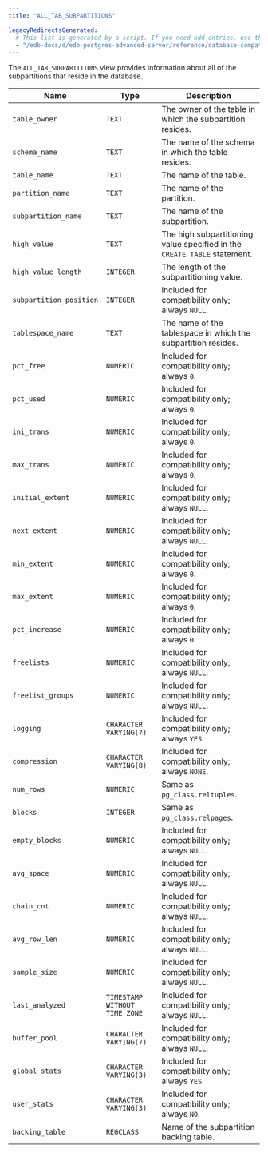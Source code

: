 ```yaml
---
title: "ALL_TAB_SUBPARTITIONS"

legacyRedirectsGenerated:
  # This list is generated by a script. If you need add entries, use the `legacyRedirects` key.
  - "/edb-docs/d/edb-postgres-advanced-server/reference/database-compatibility-for-oracle-developers-reference-guide/11/Database_Compatibility_for_Oracle_Developers_Reference_Guide.1.127.html"
---
```


<div id="all_tab_subpartitions" class="registered_link"></div>

The `ALL_TAB_SUBPARTITIONS` view provides information about all of the subpartitions that reside in the database.

| Name                    | Type                          | Description                                                               |
| ----------------------- | ----------------------------- | ------------------------------------------------------------------------- |
| `table_owner`           | `TEXT`                        | The owner of the table in which the subpartition resides.                 |
| `schema_name`           | `TEXT`                        | The name of the schema in which the table resides.                        |
| `table_name`            | `TEXT`                        | The name of the table.                                                    |
| `partition_name`        | `TEXT`                        | The name of the partition.                                                |
| `subpartition_name`     | `TEXT`                        | The name of the subpartition.                                             |
| `high_value`            | `TEXT`                        | The high subpartitioning value specified in the `CREATE TABLE` statement. |
| `high_value_length`     | `INTEGER`                     | The length of the subpartitioning value.                                  |
| `subpartition_position` | `INTEGER`                     | Included for compatibility only; always `NULL`.                           |
| `tablespace_name`       | `TEXT`                        | The name of the tablespace in which the subpartition resides.             |
| `pct_free`              | `NUMERIC`                     | Included for compatibility only; always `0`.                              |
| `pct_used`              | `NUMERIC`                     | Included for compatibility only; always `0`.                              |
| `ini_trans`             | `NUMERIC`                     | Included for compatibility only; always `0`.                              |
| `max_trans`             | `NUMERIC`                     | Included for compatibility only; always `0`.                              |
| `initial_extent`        | `NUMERIC`                     | Included for compatibility only; always `NULL`.                           |
| `next_extent`           | `NUMERIC`                     | Included for compatibility only; always `NULL`.                           |
| `min_extent`            | `NUMERIC`                     | Included for compatibility only; always `0`.                              |
| `max_extent`            | `NUMERIC`                     | Included for compatibility only; always `0`.                              |
| `pct_increase`          | `NUMERIC`                     | Included for compatibility only; always `0`.                              |
| `freelists`             | `NUMERIC`                     | Included for compatibility only; always `NULL`.                           |
| `freelist_groups`       | `NUMERIC`                     | Included for compatibility only; always `NULL`.                           |
| `logging`               | `CHARACTER VARYING(7)`        | Included for compatibility only; always `YES`.                            |
| `compression`           | `CHARACTER VARYING(8)`        | Included for compatibility only; always `NONE`.                           |
| `num_rows`              | `NUMERIC`                     | Same as `pg_class.reltuples`.                                             |
| `blocks`                | `INTEGER`                     | Same as `pg_class.relpages`.                                              |
| `empty_blocks`          | `NUMERIC`                     | Included for compatibility only; always `NULL`.                           |
| `avg_space`             | `NUMERIC`                     | Included for compatibility only; always `NULL`.                           |
| `chain_cnt`             | `NUMERIC`                     | Included for compatibility only; always `NULL`.                           |
| `avg_row_len`           | `NUMERIC`                     | Included for compatibility only; always `NULL`.                           |
| `sample_size`           | `NUMERIC`                     | Included for compatibility only; always `NULL`.                           |
| `last_analyzed`         | `TIMESTAMP WITHOUT TIME ZONE` | Included for compatibility only; always `NULL`.                           |
| `buffer_pool`           | `CHARACTER VARYING(7)`        | Included for compatibility only; always `NULL`.                           |
| `global_stats`          | `CHARACTER VARYING(3)`        | Included for compatibility only; always `YES`.                            |
| `user_stats`            | `CHARACTER VARYING(3)`        | Included for compatibility only; always `NO`.                             |
| `backing_table`         | `REGCLASS`                    | Name of the subpartition backing table.                                   |
